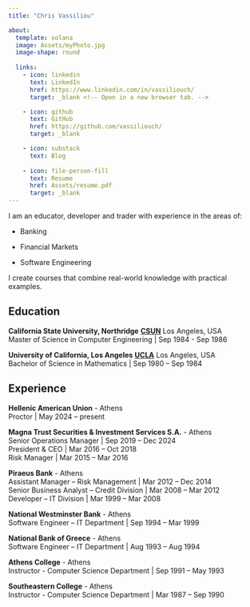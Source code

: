 ```yaml
---
title: "Chris Vassiliou"

about:
  template: solana
  image: Assets/myPhoto.jpg
  image-shape: round
  
  links: 
    - icon: linkedin
      text: LinkedIn
      href: https://www.linkedin.com/in/vassiliouch/
      target: _blank <!-- Open in a new browser tab. -->

    - icon: github
      text: GitHub
      href: https://github.com/vassiliouch/
      target: _blank

    - icon: substack
      text: Blog
      
    - icon: file-person-fill
      text: Resume
      href: Assets/resume.pdf
      target: _blank 
---
```


I am an educator, developer and trader with experience in the areas of:

-   Banking

-   Financial Markets

-   Software Engineering

I create courses that combine real-world knowledge with practical examples.

## Education

**California State University, Northridge** [**CSUN**](https://www.csun.edu) Los Angeles, USA\
Master of Science in Computer Engineering \| Sep 1984 - Sep 1986

**University of California, Los Angeles** [**UCLA**](https://www.ucla.edu) Los Angeles, USA\
Bachelor of Science in Mathematics \| Sep 1980 – Sep 1984

## Experience

**Hellenic American Union** - Athens\
Proctor \| May 2024 – present\

**Magna Trust Securities & Investment Services S.A.** - Athens\
Senior Operations Manager \| Sep 2019 – Dec 2024\
President & CEO \| Mar 2016 – Oct 2018\
Risk Manager \| Mar 2015 – Mar 2016\

**Piraeus Bank** - Athens\
Assistant Manager – Risk Management \| Mar 2012 – Dec 2014\
Senior Business Analyst – Credit Division \| Mar 2008 – Mar 2012\
Developer – IT Division \| Mar 1999 – Mar 2008\

**National Westminster Bank** - Athens\
Software Engineer – IT Department \| Sep 1994 – Mar 1999\

**National Bank of Greece** - Athens\
Software Engineer – IT Department \| Aug 1993 – Aug 1994\

**Athens College** - Athens\
Instructor - Computer Science Department \| Sep 1991 – May 1993\

**Southeastern College** - Athens\
Instructor - Computer Science Department \| Mar 1987 – Sep 1990\